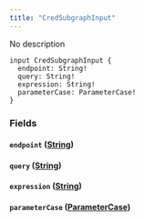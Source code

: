 ```yaml
---
title: "CredSubgraphInput"
---
```


No description

```
input CredSubgraphInput {
  endpoint: String!
  query: String!
  expression: String!
  parameterCase: ParameterCase!
}

```

### Fields[](#fields "Direct link to heading")

#### `endpoint` ([String](/developer/graphql-api/references/scalars/string))[](#endpoint-string "Direct link to heading")

#### `query` ([String](/developer/graphql-api/references/scalars/string))[](#query-string "Direct link to heading")

#### `expression` ([String](/developer/graphql-api/references/scalars/string))[](#expression-string "Direct link to heading")

#### `parameterCase` ([ParameterCase](/developer/graphql-api/references/enums/parameter-case))[](#parametercase-parametercase "Direct link to heading")
